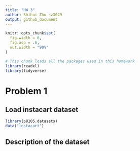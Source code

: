 ```yaml
---
title: "HW 3"
author: Shihui Zhu sz3029
output: github_document
---
```


```r
knitr::opts_chunk$set(
  fig.width = 6,
  fig.asp = .6,
  out.width = "90%"
)
```

```r
# This chunk loads all the packages used in this homework
library(readxl)
library(tidyverse)
```

# Problem 1

## Load instacart dataset
```r
library(p8105.datasets)
data("instacart")
```

## Description of the dataset




